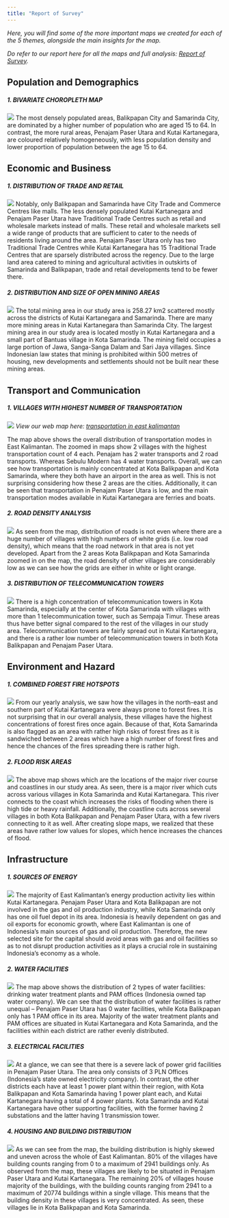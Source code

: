 ```yaml
---
title: "Report of Survey"
---
```

*Here, you will find some of the more important maps we created for each of the 5 themes, alongside the main insights for the map.*

*Do refer to our report here for all the maps and full analysis: [Report of Survey]().*

## Population and Demographics
##### 1. BIVARIATE CHOROPLETH MAP
![](img/Bivariate Choropleth Map FINAL.png)
The most densely populated areas, Balikpapan City and Samarinda City, are dominated by a higher number of population who are aged 15 to 64. In contrast, the more rural areas, Penajam Paser Utara and Kutai Kartanegara, are coloured relatively homogeneously, with less population density and lower proportion of population between the age 15 to 64. 

## Economic and Business
##### 1. DISTRIBUTION OF TRADE AND RETAIL
![](img/Retail Map.png)
Notably, only Balikpapan and Samarinda have City Trade and Commerce Centres like malls. The less densely populated Kutai Kartanegara and Penajam Paser Utara have Traditional Trade Centres such as retail and wholesale markets instead of malls. These retail and wholesale markets sell a wide range of products that are sufficient to cater to the needs of residents living around the area. Penajam Paser Utara only has two Traditional Trade Centres while Kutai Kartanegara has 15 Traditional Trade Centres that are sparsely distributed across the regency. Due to the large land area catered to mining and agricultural activities in outskirts of Samarinda and Balikpapan, trade and retail developments tend to be fewer there.


##### 2. DISTRIBUTION AND SIZE OF OPEN MINING AREAS
![](img/Mine Map Final.png)
The total mining area in our study area is 258.27 km2 scattered mostly across the districts of Kutai Kartanegara and Samarinda. There are many more mining areas in Kutai Kartanegara than Samarinda City. The largest mining area in our study area is located mostly in Kutai Kartanegara and a small part of Bantuas village in Kota Samarinda. The mining field occupies a large portion of Jawa, Sanga-Sanga Dalam and Sari Jaya villages. Since Indonesian law states that mining is prohibited within 500 metres of housing, new developments and settlements should not be built near these mining areas. 

## Transport and Communication
##### 1. VILLAGES WITH HIGHEST NUMBER OF TRANSPORTATION
![](img/transport_village.png)
*View our web map here: [transportation in east kalimantan](https://winnielowsl.github.io/Transportation/#10/-1.3189/117.3717)*

The map above shows the overall distribution of transportation modes in East Kalimantan. The zoomed in maps show 2 villages with the highest transportation count of 4 each. Penajam has 2 water transports and 2 road transports. Whereas Sebulu Modern has 4 water transports. Overall, we can see how transportation is mainly concentrated at Kota Balikpapan and Kota Samarinda, where they both have an airport in the area as well. This is not surprising considering how these 2 areas are the cities. Additionally, it can be seen that transportation in Penajam Paser Utara is low, and the main transportation modes available in Kutai Kartanegara are ferries and boats. 

##### 2. ROAD DENSITY ANALYSIS
![](img/road density.png)
As seen from the map, distribution of roads is not even where there are a huge number of villages with high numbers of white grids (i.e. low road density), which means that the road network in that area is not yet developed. Apart from the 2 areas Kota Balikpapan and Kota Samarinda zoomed in on the map, the road density of other villages are considerably low as we can see how the grids are either in white or light orange. 

##### 3. DISTRIBUTION OF TELECOMMUNICATION TOWERS
![](img/telecomm towers.png)
There is a high concentration of telecommunication towers in Kota Samarinda, especially at the center of Kota Samarinda with villages with more than 1 telecommunication tower, such as Sempaja Timur. These areas thus have better signal compared to the rest of the villages in our study area. Telecommunication towers are fairly spread out in Kutai Kartanegara, and there is a rather low number of telecommunication towers in both Kota Balikpapan and Penajam Paser Utara. 

## Environment and Hazard
##### 1. COMBINED FOREST FIRE HOTSPOTS
![](img/firehotspotcombined.png)
From our yearly analysis, we saw how the villages in the north-east and southern part of Kutai Kartanegara were always prone to forest fires. It is not surprising that in our overall analysis, these villages have the highest concentrations of forest fires once again. Because of that, Kota Samarinda is also flagged as an area with rather high risks of forest fires as it is sandwiched between 2 areas which have a high number of forest fires and hence the chances of the fires spreading there is rather high.

##### 2. FLOOD RISK AREAS
![](img/river.png)
The above map shows which are the locations of the major river course and coastlines in our study area. As seen, there is a major river which cuts across various villages in Kota Samarinda and Kutai Kartanegara. This river connects to the coast which increases the risks of flooding when there is high tide or heavy rainfall. Additionally, the coastline cuts across several villages in both Kota Balikpapan and Penajam Paser Utara, with a few rivers connecting to it as well. After creating slope maps, we realized that these areas have rather low values for slopes, which hence increases the chances of flood. 


## Infrastructure
##### 1. SOURCES OF ENERGY
![](img/energy facilities final.png)
The majority of East Kalimantan’s energy production activity lies within Kutai Kartanegara. Penajam Paser Utara and Kota Balikpapan are not involved in the gas and oil production industry, while Kota Samarinda only has one oil fuel depot in its area. Indonesia is heavily dependent on gas and oil exports for economic growth, where East Kalimantan is one of Indonesia’s main sources of gas and oil production. Therefore, the new selected site for the capital should avoid areas with gas and oil facilities so as to not disrupt production activities as it plays a crucial role in sustaining Indonesia’s economy as a whole.


##### 2. WATER FACILITIES
![](img/water facilities.png)
The map above shows the distribution of 2 types of water facilities: drinking water treatment plants and PAM offices (Indonesia owned tap water company). We can see that the distribution of water facilities is rather unequal – Penajam Paser Utara has 0 water facilities, while Kota Balikpapan only has 1 PAM office in its area. Majority of the water treatment plants and PAM offices are situated in Kutai Kartanegara and Kota Samarinda, and the facilities within each district are rather evenly distributed. 

##### 3. ELECTRICAL FACILITIES
![](img/electrical facilities.png)
At a glance, we can see that there is a severe lack of power grid facilities in Penajam Paser Utara. The area only consists of 3 PLN Offices (Indonesia’s state owned electricity company). In contrast, the other districts each have at least 1 power plant within their region, with Kota Balikpapan and Kota Samarinda having 1 power plant each, and Kutai Kartanegara having a total of 4 power plants. Kota Samarinda and Kutai Kartanegara have other supporting facilities, with the former having 2 substations and the latter having 1 transmission tower. 

##### 4. HOUSING AND BUILDING DISTRIBUTION
![](img/building distribution.png)
As we can see from the map, the building distribution is highly skewed and uneven across the whole of East Kalimantan. 80% of the villages have building counts ranging from 0 to a maximum of 2941 buildings only. As observed from the map, these villages are likely to be situated in Penajam Paser Utara and Kutai Kartanegara. The remaining 20% of villages house majority of the buildings, with the building counts ranging from 2941 to a maximum of 20774 buildings within a single village. This means that the building density in these villages is very concentrated. As seen, these villages lie in Kota Balikpapan and Kota Samarinda. 
